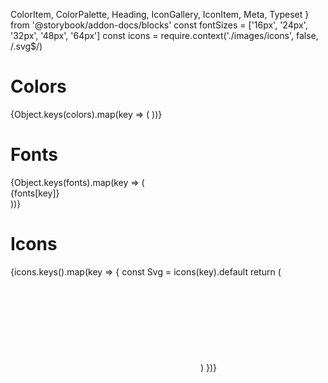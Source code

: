   ColorItem,
  ColorPalette,
  Heading,
  IconGallery,
  IconItem,
  Meta,
  Typeset
} from '@storybook/addon-docs/blocks'
const fontSizes = ['16px', '24px', '32px', '48px', '64px']
const icons = require.context('./images/icons', false, /\.svg$/)

<Meta title="Styles/Branding" />

# Colors

<ColorPalette>
  {Object.keys(colors).map(key => (
    <ColorItem
      key={key}
      title={startCase(key)}
      colors={colors[key].split(',')}
    />
  ))}
</ColorPalette>

# Fonts

<div>
  {Object.keys(fonts).map(key => (
    <div key={key}>
      <Heading>{fonts[key]}</Heading>
      <Typeset fontSizes={fontSizes} fontFamily={fonts[key]} />
    </div>
  ))}
</div>

# Icons

<IconGallery>
  {icons.keys().map(key => {
    const Svg = icons(key).default
    return (
      <IconItem key={key}>
        <Svg />
      </IconItem>
    )
  })}
</IconGallery>
